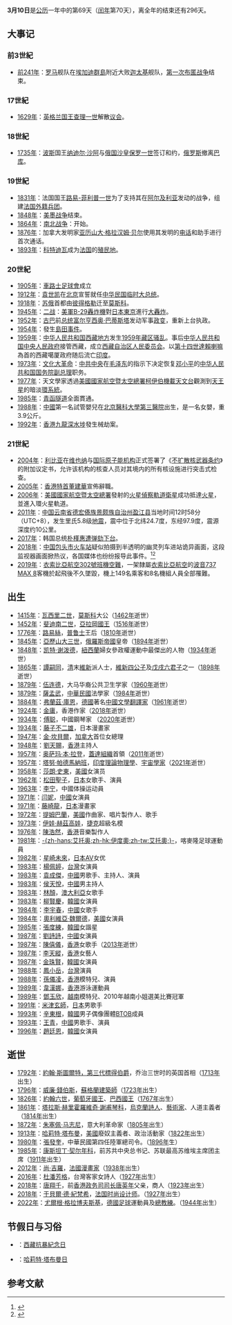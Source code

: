{{noteTA
|G1=地名
|G2=People
|1=zh-hans:切尔西足球俱乐部;zh-hk:車路士足球會;zh-tw:切爾西足球俱樂部;
|2=zh-cn:国际原子能机构;zh-hk:國際原子能機構;zh-sg:国际原子能机构;zh-tw:國際原子能總署;
}}
{{DayInMonth|3}}
'''3月10日'''是[[公历|公历]]一年中的第69天（[[闰年|闰年]]第70天），离全年的结束还有296天。

== 大事记 ==
=== 前3世紀 ===
* [[前241年|前241年]]：[[罗马|罗马]]舰队在[[埃加迪群島|埃加迪群島]]附近大败[[迦太基|迦太基]]舰队，[[第一次布匿战争|第一次布匿战争]]结束。

=== 17世紀 ===
* [[1629年|1629年]]：[[英格兰国王|英格兰国王]][[查理一世|查理一世]]解散[[英国议会|议会]]。

=== 18世紀 ===
* [[1735年|1735年]]：[[波斯|波斯]]国王[[纳迪尔·沙阿|纳迪尔·沙阿]]与[[俄国沙皇|俄国沙皇]][[保罗一世_(俄罗斯)|保罗一世]]签订和约，[[俄罗斯|俄罗斯]]撤离[[巴库|巴库]]。

=== 19世紀 ===
* [[1831年|1831年]]：法国国王[[路易-菲利普一世|路易-菲利普一世]]为了支持其在[[阿尔及利亚|阿尔及利亚]]发动的战争，组建[[法国外籍兵团|法国外籍兵团]]。
* [[1848年|1848年]]：[[美墨战争|美墨战争]]结束。
* [[1864年|1864年]]：[[南北战争|南北战争]]：{{link-en|雷德河战役|Red River Campaign}}开始。
* [[1876年|1876年]]：加拿大发明家[[亚历山大·格拉汉姆·贝尔|亚历山大·格拉汉姆·贝尔]]使用其发明的[[电话|电话]]和助手进行首次通话。
* [[1893年|1893年]]：[[科特迪瓦|科特迪瓦]]成为[[法国|法国]]的[[殖民地|殖民地]]。

=== 20世紀 ===
* [[1905年|1905年]]：[[車路士足球會|車路士足球會]]成立
* [[1912年|1912年]]：[[袁世凯|袁世凯]]在[[北京|北京]]宣誓就任[[中华民国|中华民国]][[中華民國大總統|临时大总统]]。
* [[1918年|1918年]]：[[苏俄|苏俄]]首都由[[彼得格勒|彼得格勒]]迁至[[莫斯科|莫斯科]]。
* [[1945年|1945年]]：[[二战|二战]]：[[美軍|美軍]][[B-29轟炸機|B-29轟炸機]]對[[日本|日本]][[東京|東京]]進行[[東京大轟炸|大轟炸]]。
* [[1952年|1952年]]：[[古巴|古巴]]前[[古巴总统|总统]][[富尔亨西奥·巴蒂斯塔|富尔亨西奥·巴蒂斯塔]]发动军事[[政变|政变]]，重新上台执政。
* [[1954年|1954年]]：發生[[島田事件|島田事件]]。
* [[1959年|1959年]]：[[中华人民共和国|中华人民共和国]][[西藏地方|西藏地方]]发生[[1959年藏区骚乱|1959年藏区骚乱]]。事后[[中华人民共和国中央人民政府|中华人民共和国中央人民政府]]接管西藏，成立[[西藏自治区人民政府|西藏自治区人民委员会]]。以[[第十四世達賴喇嘛|第十四世達賴喇嘛]]為首的西藏噶厦政府随后流亡[[印度|印度]]。
* [[1973年|1973年]]：[[文化大革命|文化大革命]]：[[中共中央|中共中央]]在[[毛泽东|毛泽东]]的指示下决定恢复[[邓小平|邓小平]]的[[中华人民共和国国务院副总理|中华人民共和国国务院副总理]]职务。
* [[1977年|1977年]]：天文學家透過[[美國國家航空暨太空總署|美國國家航空暨太空總署]][[柯伊伯機載天文台|柯伊伯機載天文台]]觀測到[[天王星|天王星]]的暗淡[[天王星環|環系統]]。
* [[1985年|1985年]]：[[青函隧道|青函隧道]]全面貫通。
* [[1988年|1988年]]：[[中國|中國]]第一名試管嬰兒在[[北京醫科大學第三醫院|北京醫科大學第三醫院]]出生，是一名女嬰，重3.9公斤。
* [[1992年|1992年]]：[[香港|香港]][[九龍|九龍]][[深水埗|深水埗]]發生械劫案。

=== 21世紀 ===
* [[2004年|2004年]]：[[利比亚|利比亚]]在[[维也纳|维也纳]]与[[国际原子能机构|国际原子能机构]]正式签署了《[[不扩散核武器条约|不扩散核武器条约]]》的附加议定书，允许该机构的核查人员对其境内的所有核设施进行突击式检查。
* [[2005年|2005年]]：[[香港特首|香港特首]][[董建華|董建華]]宣佈辭職。
* [[2006年|2006年]]：[[美國國家航空暨太空總署|美國國家航空暨太空總署]]發射的[[火星偵察軌道衛星|火星偵察軌道衛星]]成功抵達[[火星|火星]]，並進入環火星軌道。
* [[2011年|2011年]]：[[中国|中国]][[云南省|云南省]][[德宏傣族景颇族自治州|德宏傣族景颇族自治州]][[盈江县|盈江县]]当地时间12时58分（UTC+8），发生里氏5.8级[[地震|地震]]，震中位于北纬24.7度，东经97.9度，震源深度约10公里。
* [[2017年|2017年]]：韩国总统[[朴槿惠|朴槿惠]][[朴槿惠弹劾案|遭弹劾下台]]。
* [[2018年|2018年]]：[[中國|中国]][[包头市|包头市]][[包頭站|火车站]]疑似拍摄到半透明的幽灵列车进站诡异画面，这段监视器画面掀热议，各国媒体也纷纷报导此事件。<ref>{{Cite web|title=內蒙古驚見「神秘幽靈列車」進站！監視器畫面掀熱議 - 搜奇|url=https://www.chinatimes.com/hottopic/20180325002198-260809|accessdate=2020-02-21|last=中時電子報|work=中時電子報|language=zh-TW|archive-date=2020-02-21|archive-url=https://web.archive.org/web/20200221122827/https://www.chinatimes.com/hottopic/20180325002198-260809|dead-url=no}}</ref><ref>{{Cite web|title=Does this video show a 'ghost train' pulling into a station in China?|url=http://www.dailymail.co.uk/news/article-5510929/Does-clip-ghost-train-pulling-station-China.html|accessdate=2020-02-21|date=2018-03-16|last=Green|first=Jessica|work=Mail Online|archive-date=2020-04-10|archive-url=https://web.archive.org/web/20200410233145/https://www.dailymail.co.uk/news/article-5510929/Does-clip-ghost-train-pulling-station-China.html|dead-url=no}}</ref>
* [[2019年|2019年]]：[[衣索比亞航空302號班機空難|衣索比亞航空302號班機空難]]，一架隸屬[[埃塞俄比亞航空|衣索比亞航空]]的[[波音737_MAX_8|波音737 MAX 8]]客機於起飛後不久墜毀，機上149名乘客和8名機組人員全部罹難。

== 出生 ==
* [[1415年|1415年]]：[[瓦西里二世|瓦西里二世]]，[[莫斯科|莫斯科]]大公（[[1462年|1462年]]逝世）
* [[1452年|1452年]]：[[斐迪南二世_(亞拉岡)|斐迪南二世]]，[[亞拉岡|亞拉岡]][[亞拉岡君主列表|國王]]（[[1516年|1516年]]逝世）
* [[1776年|1776年]]：[[路易絲_(普魯士王后)|路易絲]]，[[普鲁士|普鲁士]]王后（[[1810年|1810年]]逝世）
* [[1845年|1845年]]：[[亚历山大三世_(俄国)|亞歷山大三世]]，[[俄羅斯帝國|俄羅斯帝國]]皇帝（[[1894年|1894年]]逝世）
* [[1848年|1848年]]：[[凯特·谢泼德|凯特·谢泼德]]，[[紐西蘭|紐西蘭]]婦女參政權運動中最傑出的人物（[[1934年|1934年]]逝世）
* [[1865年|1865年]]：[[譚嗣同|譚嗣同]]，[[清|清]]末[[戊戌變法|維新]]派人士，[[維新四公子|維新四公子]]及[[戊戌六君子|戊戌六君子]]之一（[[1898年|1898年]]逝世）
* [[1879年|1879年]]：[[伍连德|伍连德]]，大马华裔公共卫生学家（[[1960年|1960年]]逝世）
* [[1879年|1879年]]：[[薩孟武|薩孟武]]，[[中華民國|中華民國]]法學家（[[1984年|1984年]]逝世）
* [[1884年|1884年]]：[[弗蘭茲·庫恩|弗蘭茲·庫恩]]，[[德國|德國]]著名[[中國文學|中國文學]][[翻譯家|翻譯家]]（[[1961年|1961年]]逝世）
* [[1924年|1924年]]：[[金庸|金庸]]，香港作家（[[2018年|2018年]]逝世）
* [[1934年|1934年]]：[[傅聪|傅聪]]，中國鋼琴家 （[[2020年|2020年]]逝世）
* [[1934年|1934年]]：[[藤子不二雄A|藤子不二雄]]，日本漫畫家
* [[1947年|1947年]]：[[金·坎貝爾|金·坎貝爾]]，[[加拿大|加拿大]]首位女總理
* [[1948年|1948年]]：[[劉天賜|劉天賜]]，[[香港|香港]]主持人
* [[1957年|1957年]]：[[奥萨玛·本·拉登|奥萨玛·本·拉登]]，[[蓋達組織|蓋達組織]]首領（[[2011年|2011年]]逝世）
* [[1957年|1957年]]：[[塔努·帕德馬納班|塔努·帕德馬納班]]，[[印度|印度]][[理論物理學|理論物理學]]、[[宇宙學家|宇宙學家]]（[[2021年|2021年]]逝世）
* [[1958年|1958年]]：[[莎朗·史東|莎朗·史東]]，[[美國|美國]]女演员
* [[1962年|1962年]]：[[松田聖子|松田聖子]]，[[日本|日本]]女歌手、演員
* [[1963年|1963年]]：[[李宁|李宁]]，中國体操运动員
* [[1971年|1971年]]：[[闫妮|闫妮]]，[[中國|中國]]女演員
* [[1971年|1971年]]：[[藤崎龍|藤崎龍]]，[[日本|日本]]漫畫家
* [[1972年|1972年]]：[[提姆巴蘭|提姆巴蘭]]，[[美國|美國]]作曲家、唱片製作人、歌手
* [[1973年|1973年]]：[[伊娃·赫茲高娃|伊娃·赫茲高娃]]，[[捷克|捷克]]超級名模
* [[1976年|1976年]]：[[陳浩然_(音樂製作人)|陳浩然]]，[[香港|香港]]音樂製作人
* [[1981年|1981年]]：[[萨缪埃尔·埃托奥|-{zh-hans:艾托奥;zh-hk:伊度奧;zh-tw:艾托奧;}-]]，喀麥隆足球運動員
* [[1982年|1982年]]：[[星崎未來|星崎未來]]，[[日本|日本]]AV女优
* [[1983年|1983年]]：[[楊佩婷|楊佩婷]]，[[台灣|台灣]]女演員
* [[1983年|1983年]]：[[袁成傑|袁成傑]]，[[中國|中國]]男歌手、主持人、演員
* [[1983年|1983年]]：[[侯天悅|侯天悅]]，[[中國|中國]]男主持人
* [[1983年|1983年]]：[[香奈兒_(歌手)|林顏]]，[[澳大利亞|澳大利亞]]女歌手
* [[1983年|1983年]]：[[柳賢慶|柳賢慶]]，[[韓國|韓國]]女演員
* [[1984年|1984年]]：[[李宇春|李宇春]]，[[中國|中國]]女歌手
* [[1984年|1984年]]：[[奧利維亞·魏爾德|奧利維亞·魏爾德]]，[[美國|美國]]女演員
* [[1985年|1985年]]：[[張度練|張度練]]，[[韓國|韓國]]女諧星
* [[1987年|1987年]]：[[劉詩詩|劉詩詩]]，[[中國|中國]]女演員
* [[1987年|1987年]]：[[陳僖儀|陳僖儀]]，[[香港|香港]]女歌手（[[2013年|2013年]]逝世）
* [[1987年|1987年]]：[[李天縱|李天縱]]，[[香港|香港]]女藝人
* [[1987年|1987年]]：[[金珠賢|金珠賢]]，[[韓國|韓國]]女演員
* [[1988年|1988年]]：[[鳳小岳|鳳小岳]]，[[台灣|台灣]]演員
* [[1988年|1988年]]：[[孫儀凌|孫儀凌]]，[[香港|香港]]模特兒、演員
* [[1989年|1989年]]：[[韋漢娜|韋漢娜]]，[[香港|香港]]游泳運動員
* [[1989年|1989年]]：[[鄧玉欣|鄧玉欣]]，[[越南|越南]]模特兒、2010年越南小姐選美比賽冠軍
* [[1991年|1991年]]：[[米津玄師|米津玄師]]，[[日本|日本]]男歌手
* [[1993年|1993年]]：[[辛東根|辛東根]]，[[韓國|韓國]]男子偶像團體[[BTOB|BTOB]]成員
* [[1993年|1993年]]：[[王青_(1993年)|王青]]，[[中國|中國]]男歌手、演員
* [[1996年|1996年]]：[[趙廷恩|趙廷恩]]，[[韓國|韓國]]女演員

== 逝世 ==
* [[1792年|1792年]]：[[約翰·斯圖爾特，第三代標得伯爵|約翰·斯圖爾特，第三代標得伯爵]]，乔治三世时的英国首相（[[1713年|1713年]]出生）
* [[1796年|1796年]]：[[威廉·錢伯斯|威廉·錢伯斯]]，[[蘇格蘭|蘇格蘭]][[建築師|建築師]]（[[1723年|1723年]]出生）
* [[1826年|1826年]]：[[若昂六世|約翰六世]]，[[葡萄牙國王|葡萄牙國王]]、[[巴西君主列表|巴西國王]]（[[1767年|1767年]]出生）
* [[1861年|1861年]]：[[塔拉斯·赫里霍羅維奇·謝甫琴科|塔拉斯·赫里霍羅維奇·謝甫琴科]]，[[烏克蘭|烏克蘭]][[詩人|詩人]]、[[藝術家|藝術家]]、人道主義者（[[1814年|1814年]]出生）
* [[1872年|1872年]]：[[朱塞佩·马志尼|朱塞佩·马志尼]]，意大利革命家（[[1805年|1805年]]出生）
* [[1913年|1913年]]：[[哈莉特·塔布曼|哈莉特·塔布曼]]，[[美國|美國]]廢奴主義者、政治活動家（[[1822年|1822年]]出生）
* [[1980年|1980年]]：[[張發奎|張發奎]]，中華民國第四任陸軍總司令。（[[1896年|1896年]]生）
* [[1985年|1985年]]：[[康斯坦丁·契尔年科|康斯坦丁·契尔年科]]，前苏共中央总书记、苏联最高苏维埃主席团主席（[[1911年|1911年]]出生）
* [[2012年|2012年]]：[[尚·吉羅|尚·吉羅]]，[[法國|法國]][[漫畫家|漫畫家]]（[[1938年|1938年]]出生）
* [[2016年|2016年]]：[[杜潘芳格|杜潘芳格]]，台灣客家女詩人（[[1927年|1927年]]出生）
* [[2018年|2018年]]：[[唐翔千|唐翔千]]，前[[香港|香港]][[政务司司长|政务司司长]][[唐英年|唐英年]]父亲，商人（[[1923年|1923年]]出生）
* [[2018年|2018年]]：[[于貝爾·德·紀梵希|于貝爾·德·紀梵希]]，[[法国|法国]][[时尚设计师|时尚设计师]]。（[[1927年|1927年]]出生）
* [[2022年|2022年]]：[[尤爾根·格拉博夫斯基|尤爾根·格拉博夫斯基]]，[[德國|德國]][[足球|足球]]運動員及[[總教練|總教練]]。（[[1944年|1944年]]出生）

== 节假日与习俗 ==
* {{flag|Tibet}}：[[西藏抗暴紀念日|西藏抗暴紀念日]]
* {{flag|USA}}：[[哈莉特·塔布曼|哈莉特·塔布曼日]]

==参考文献==
{{Reflist}}
{{commons|Category:10 March}}
{{月份}}